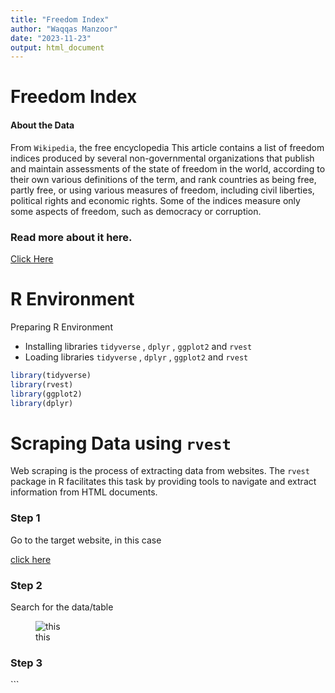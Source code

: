 ```yaml
---
title: "Freedom Index"
author: "Waqqas Manzoor"
date: "2023-11-23"
output: html_document
---
```


# Freedom Index
#### About the Data
From `Wikipedia`, the free encyclopedia
This article contains a list of freedom indices produced by several non-governmental organizations that publish and maintain assessments of the state of freedom in the world, according to their own various definitions of the term, and rank countries as being free, partly free, or using various measures of freedom, including civil liberties, political rights and economic rights. Some of the indices measure only some aspects of freedom, such as democracy or corruption.



### Read more about it here. 

[Click Here](https://en.wikipedia.org/wiki/List_of_freedom_indices)




# R Environment
Preparing R Environment

* Installing libraries `tidyverse` , `dplyr` , `ggplot2` and `rvest`
* Loading libraries `tidyverse` , `dplyr` , `ggplot2` and `rvest`

```r
library(tidyverse)
library(rvest)
library(ggplot2)
library(dplyr)
```


# Scraping Data using `rvest`

Web scraping is the process of extracting data from websites. The `rvest` package in R facilitates this task by providing tools to navigate and extract information from HTML documents.

### Step 1
Go to the target website, in this case 

[click here](https://en.wikipedia.org/wiki/List_of_freedom_indices)

### Step 2
Search for the data/table

![this](https://drive.google.com/file/d/1HYtsRRTmJSfFZXS3gQzryZACwi1QqBBX/view?usp=drive_link)


### Step 3



```

